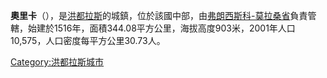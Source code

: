 '''奧里卡'''（{{lang-es|Orica}}），是[[洪都拉斯|洪都拉斯]]的城鎮，位於該國中部，由[[弗朗西斯科-莫拉桑省|弗朗西斯科-莫拉桑省]]負責管轄，始建於1516年，面積344.08平方公里，海拔高度903米，2001年人口10,575，人口密度每平方公里30.73人。

{{coord|14|42|0|N|86|57|0|W|type:adm2nd_region:HN_source:nlwiki|display=title}}

{{Honduras-geo-stub}}
[[Category:洪都拉斯城市|Category:洪都拉斯城市]]